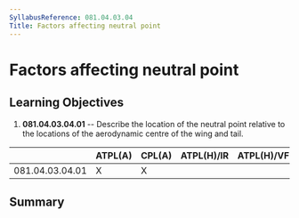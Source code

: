 ```yaml
---
SyllabusReference: 081.04.03.04
Title: Factors affecting neutral point
---
```


# Factors affecting neutral point

## Learning Objectives

1.  **081.04.03.04.01** -- Describe the location of the neutral point relative to
    the locations of the aerodynamic centre of the wing and tail.

|                 | ATPL(A) | CPL(A) | ATPL(H)/IR | ATPL(H)/VFR | CPL(H) | IR  | CBIR(A) |
| --------------- | ------- | ------ | ---------- | ----------- | ------ | --- | ------- |
| 081.04.03.04.01 | X       | X      |            |             |        |     |         |

## Summary
